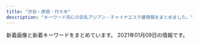 ```yaml
---
title: "渋谷・原宿・代々木"
description: "キーワード別にの巨乳アジアン・チャイナエステ嬢情報をまとめました。"
---
```


新着画像と新着キーワードをまとめています。
2021年01月09日の情報です。

<DmmAffiliateIns />
<KeywordTable
  shops={
    [
    {
        "img_links": [
            "http://suitengu.me-es.com/images/info_10.jpg",
            "http://suitengu.me-es.com/images/03.jpg",
            "http://suitengu.me-es.com/girl/07a.jpg",
            "http://suitengu.me-es.com/girl/013.jpg",
            "http://suitengu.me-es.com/images/index_06.jpg",
            "http://suitengu.me-es.com/images/index_04.jpg",
            "http://suitengu.me-es.com/images/rec_10.jpg",
            "http://suitengu.me-es.com/girl/014.jpg",
            "http://suitengu.me-es.com/girl/08.jpg",
            "http://suitengu.me-es.com/images/index_13.jpg",
            "http://suitengu.me-es.com/girl/011.jpg",
            "http://suitengu.me-es.com/girl/01.jpg",
            "http://suitengu.me-es.com/girl/07.jpg",
            "http://suitengu.me-es.com/images/index_05.jpg",
            "http://suitengu.me-es.com/images/index_03.jpg",
            "http://suitengu.me-es.com/images/index_10.jpg",
            "http://suitengu.me-es.com/images/02.jpg",
            "http://suitengu.me-es.com/images/info.jpg",
            "http://suitengu.me-es.com/images/index_09.jpg",
            "http://suitengu.me-es.com/girl/05a.jpg",
            "http://suitengu.me-es.com/girl/08a.jpg",
            "http://suitengu.me-es.com/images/01.jpg",
            "http://suitengu.me-es.com/images/staff_10.jpg",
            "http://suitengu.me-es.com/images/index_08.jpg",
            "http://suitengu.me-es.com/girl/010.jpg",
            "http://suitengu.me-es.com/images/index_14.jpg",
            "http://suitengu.me-es.com/images/rec.jpg",
            "http://suitengu.me-es.com/images/index_07.jpg",
            "http://suitengu.me-es.com/images/index_18.jpg",
            "http://suitengu.me-es.com/girl/05.jpg",
            "http://suitengu.me-es.com/images/index_01.jpg"
        ],
        "url": "http://suitengu.me-es.com/",
        "keywords": {},
        "station": "JR\u6e0b\u8c37\u99c5\u897f\u53e3",
        "name": "\u6c34\u5929\u5bae"
    },
    {
        "name": "\u30b9\u30ef\u30f3",
        "img_links": [
            "http://www.e-god.work/images/line.png",
            "http://www.e-god.work/images/tel.jpg",
            "http://www.e-god.work/images/head.jpg",
            "http://www.e-god.work/img/koko1.jpg",
            "http://www.e-god.work/img/koko2.jpg",
            "http://www.e-god.work/images/4.jpg",
            "http://www.e-god.work/images/1.jpg",
            "http://www.e-god.work/img/zb.jpg",
            "http://www.e-god.work/img/eri1.jpg",
            "http://www.e-god.work/images/interior_t.jpg",
            "http://www.e-god.work/images/int1.jpg",
            "http://www.e-god.work/images/sys2.jpg",
            "http://www.e-god.work/images/mobile.jpg",
            "http://www.e-god.work/images/int2.jpg",
            "http://www.e-god.work/images/2.jpg",
            "http://www.e-god.work/images/info.jpg",
            "http://www.e-god.work/images/staff_t.jpg",
            "http://www.e-god.work/img/yuki1.jpg",
            "http://www.e-god.work/images/sys1.jpg",
            "http://www.e-god.work/images/ais.jpg",
            "http://www.e-god.work/images/news.jpg"
        ],
        "keywords": {},
        "station": "JR\u6e0b\u8c37\u99c5\u30cf\u30c1\u516c\u53e3",
        "url": "http://www.e-god.work/"
    },
    {
        "name": "\u30a2\u30a4\u30b7\u30f3",
        "url": "http://www.aixin.co.jp/",
        "station": "JR\u6e0b\u8c37\u99c5",
        "keywords": {},
        "img_links": [
            "http://www.aixin.co.jp/images/staff/ayaka/1.jpg",
            "http://www.aixin.co.jp/images/costume/1.png",
            "http://www.aixin.co.jp/images/staff/yuzu/2.jpg",
            "http://www.aixin.co.jp/images/costume/6.png",
            "http://www.aixin.co.jp/images/price/aroma.jpg",
            "http://www.aixin.co.jp/images/staff/mika2/1.png",
            "http://www.aixin.co.jp/images/wanted/wanted.png",
            "http://www.aixin.co.jp/images/top_pic/top2.jpg",
            "http://www.aixin.co.jp/images/staff/mika2/2.png",
            "http://www.aixin.co.jp/images/staff/mirai/mirai.png",
            "http://www.aixin.co.jp/images/staff/koko/koko.png",
            "http://www.aixin.co.jp/images/staff/rara/rara.png",
            "http://www.aixin.co.jp/images/costume/4.png",
            "http://www.aixin.co.jp/images/staff/miharu/miharu.png",
            "http://www.aixin.co.jp/images/costume/3.png",
            "http://www.aixin.co.jp/images/staff/ruri2/ruri2.png",
            "http://www.aixin.co.jp/images/staff/eri/eri.png",
            "http://www.aixin.co.jp/images/price/long.jpg",
            "http://www.aixin.co.jp/images/staff/mika2/mika2.png",
            "http://www.aixin.co.jp/images/map/google.png",
            "http://www.aixin.co.jp/images/staff/chiemi/1.jpg",
            "http://www.aixin.co.jp/images/price/hirou.jpg",
            "http://www.aixin.co.jp/images/staff/ayaka/ayaka.jpg",
            "http://www.aixin.co.jp/images/costume/7.png",
            "http://www.aixin.co.jp/images/top/top.jpg",
            "http://www.aixin.co.jp/images/staff/akane/akane.png",
            "http://www.aixin.co.jp/images/staff/haruka2/haruka2.png",
            "http://www.aixin.co.jp/images/staff/miki/2.jpg",
            "http://www.aixin.co.jp/images/staff/miki/miki.jpg",
            "http://www.aixin.co.jp/images/staff/ruru2/ruru2.jpg",
            "http://www.aixin.co.jp/images/staff/miya/1.jpg",
            "http://www.aixin.co.jp/images/staff/yuzu/yuzu.jpg",
            "http://www.aixin.co.jp/images/staff/ran/ran.png",
            "http://www.aixin.co.jp/images/staff/aki/aki.png",
            "http://www.aixin.co.jp/images/staff/mimi2/mimi2.png",
            "http://www.aixin.co.jp/images/staff/miya/miya.jpg",
            "http://www.aixin.co.jp/images/price/tokusen.jpg",
            "http://www.aixin.co.jp/images/staff/yui2/yui2.png",
            "http://www.aixin.co.jp/images/staff/chiemi/chiemi.jpg",
            "http://www.aixin.co.jp/images/costume/2.png"
        ]
    },
    {
        "keywords": {
            "86": 12,
            "85": 4,
            "87": 8,
            "C": 19,
            "83": 4,
            "D": 24
        },
        "url": "http://kokoronosato.tyo.cm/",
        "name": "\u68ee\u306e\u9999",
        "img_links": [
            "http://kokoronosato.tyo.cm/link/massage-de_88_31.jpg",
            "http://kokoronosato.tyo.cm/photos/sites/15/2019/07/2019072809470568.jpg",
            "http://kokoronosato.tyo.cm/images/themes/pink/r3.jpg",
            "http://kokoronosato.tyo.cm/link/8831.jpg",
            "http://kokoronosato.tyo.cm/photos/sites/15/2020/08/2020082205444313.jpg",
            "http://kokoronosato.tyo.cm/images/themes/pink/s_ranking.png",
            "http://kokoronosato.tyo.cm/link/esthelove88-31.jpg",
            "http://kokoronosato.tyo.cm/images/room1.jpg",
            "http://kokoronosato.tyo.cm/images/themes/pink/mobile.jpg",
            "http://kokoronosato.tyo.cm/images/themes/pink/line.png",
            "http://kokoronosato.tyo.cm/link/e0016.jpg",
            "http://kokoronosato.tyo.cm/images/themes/pink/s_pickup.png",
            "http://kokoronosato.tyo.cm/link/88x31b.jpg",
            "http://kokoronosato.tyo.cm/photos/sites/15/2020/08/2020082205444661.jpg",
            "http://kokoronosato.tyo.cm/images/themes/pink/no1.png",
            "http://kokoronosato.tyo.cm/images/themes/pink/no2.png",
            "http://kokoronosato.tyo.cm/photos/sites/15/2019/07/2019072809465934.jpg",
            "http://kokoronosato.tyo.cm/images/room4.jpg",
            "http://kokoronosato.tyo.cm/photos/sites/15/2019/07/2019072809450776.jpg",
            "http://kokoronosato.tyo.cm/images/themes/pink/s_link.png",
            "http://kokoronosato.tyo.cm/images/themes/pink/s_news.png",
            "http://kokoronosato.tyo.cm/link/walker88.jpg",
            "http://kokoronosato.tyo.cm/images/room3.jpg",
            "http://menlog.net/link/menlog8831.jpg",
            "http://kokoronosato.tyo.cm/images/themes/pink/s_newface.png",
            "http://kokoronosato.tyo.cm/photos/sites/15/2019/07/2019072809445954.jpg",
            "http://kokoronosato.tyo.cm/images/room2.jpg",
            "http://kokoronosato.tyo.cm/photos/sites/15/2020/08/2020082203150030.jpg",
            "http://kokoronosato.tyo.cm/images/themes/pink/s_staff.png",
            "http://kokoronosato.tyo.cm/photos/sites/15/2020/08/2020082205443766.jpg",
            "http://kokoronosato.tyo.cm/photos/sites/15/2020/08/2020082203135850.jpg"
        ],
        "station": "JR\u6e0b\u8c37\u99c5\u6771\u53e3"
    },
    {
        "url": "http://awaawa-fairy.work/",
        "name": "\u6ce1\u6ce1\u30d5\u30a7\u30a2\u30ea\u30fc",
        "station": "JR\u6e0b\u8c37\u99c5\u897f\u53e3",
        "keywords": {
            "E": 2,
            "88": 5,
            "C": 17,
            "F": 1,
            "87": 5,
            "86": 3,
            "D": 4,
            "85": 4
        },
        "img_links": [
            "http://awaawa-fairy.work/img/st29.png",
            "http://awaawa-fairy.work/sp/img/info.jpg",
            "http://awaawa-fairy.work/sp/img/p-27.png",
            "http://awaawa-fairy.work/sp/img/time.jpg",
            "http://awaawa-fairy.work/img/st17.png",
            "http://awaawa-fairy.work/img/st018.png",
            "http://awaawa-fairy.work/img/bottom.png",
            "http://awaawa-fairy.work/sp/img/sys.jpg",
            "http://awaawa-fairy.work/sp/img/t-a.jpg",
            "http://awaawa-fairy.work/sp/img/t-r.jpg",
            "http://awaawa-fairy.work/sp/img/p-15.png",
            "http://awaawa-fairy.work/img/nos.png",
            "http://awaawa-fairy.work/img/head.png",
            "http://awaawa-fairy.work/img/mo.png",
            "http://awaawa-fairy.work/sp/img/sta15.png",
            "http://awaawa-fairy.work/img/st26.png",
            "http://awaawa-fairy.work/sp/img/sta28.png",
            "http://awaawa-fairy.work/sp/img/sta18.png",
            "http://awaawa-fairy.work/sp/img/botton.jpg",
            "http://awaawa-fairy.work/img/st27.png",
            "http://awaawa-fairy.work/img/st4.png",
            "http://awaawa-fairy.work/sp/img/add.jpg",
            "http://awaawa-fairy.work/sp/img/mv.jpg",
            "http://awaawa-fairy.work/sp/img/pc.jpg",
            "http://awaawa-fairy.work/sp/img/sta27.png",
            "http://awaawa-fairy.work/sp/img/line.jpg",
            "http://awaawa-fairy.work/sp/img/t-t.jpg",
            "http://awaawa-fairy.work/img/st22.png",
            "http://awaawa-fairy.work/img/sta29.png",
            "http://awaawa-fairy.work/img/st18.png",
            "http://awaawa-fairy.work/img/sta27.png",
            "http://awaawa-fairy.work/img/sta18.png",
            "http://awaawa-fairy.work/sp/img/tit.jpg",
            "http://awaawa-fairy.work/img/sta15.png",
            "http://awaawa-fairy.work/img/sta17.png",
            "http://awaawa-fairy.work/sp/img/pic.jpg",
            "http://awaawa-fairy.work/sp/img/tel.jpg",
            "http://awaawa-fairy.work/img/sta22.png",
            "http://awaawa-fairy.work/sp/img/t-o.jpg",
            "http://awaawa-fairy.work/sp/img/t-s.jpg",
            "http://awaawa-fairy.work/img/sta28.png",
            "http://awaawa-fairy.work/img/st017.png",
            "http://awaawa-fairy.work/img/st28.png",
            "http://awaawa-fairy.work/sp/img/sta22.png",
            "http://awaawa-fairy.work/sp/img/sta29.png",
            "http://awaawa-fairy.work/sp/img/p-29.png",
            "http://awaawa-fairy.work/img/sta26.png",
            "http://awaawa-fairy.work/sp/img/sta26.png",
            "http://awaawa-fairy.work/sp/img/sta17.png",
            "http://awaawa-fairy.work/img/st15.png",
            "http://awaawa-fairy.work/sp/img/p-26.png"
        ]
    },
    {
        "station": "JR\u6e0b\u8c37\u99c5\u5bae\u76ca\u5742\u53e3",
        "name": "Angel",
        "img_links": [
            "http://angel.est.cm/photos/sites/23/2019/11/2019110102361631.jpg",
            "http://angel.est.cm/photos/sites/23/2019/05/2019051010094748.jpg",
            "http://angel.est.cm/img/r2.jpg",
            "http://angel.est.cm/img/r3.jpg",
            "http://angel.est.cm/photos/sites/23/2019/05/2019051010094757.jpg",
            "http://angel.est.cm/img/top.png",
            "http://angel.est.cm/img/footer.png",
            "http://angel.est.cm/photos/sites/23/2018/10/2018100318475591.jpg",
            "http://angel.est.cm/img/r4.jpg",
            "http://angel.est.cm/photos/sites/23/2019/05/2019051010094759.jpg",
            "http://angel.est.cm/img/r1.jpg",
            "http://angel.est.cm/photos/sites/23/2019/05/2019051010094797.jpg",
            "http://angel.est.cm/photos/sites/23/2016/08/staff2.jpg"
        ],
        "url": "http://angel.est.cm/",
        "keywords": {
            "C": 2,
            "86": 6,
            "88": 2,
            "E": 4,
            "87": 6,
            "D": 8
        }
    },
    {
        "station": "JR\u6e0b\u8c37\u99c5\u30cf\u30c1\u516c\u53e3",
        "img_links": [
            "http://www.ogon.work/staff/ayumi2.jpg",
            "http://www.ogon.work/img/interior.jpg",
            "http://www.ogon.work/staff/sara1.jpg",
            "http://www.ogon.work/img/icon/new.jpg",
            "http://www.ogon.work/img/bana02.jpg",
            "http://www.ogon.work/staff/momo1.jpg",
            "http://www.ogon.work/staff/yuki1.jpg",
            "http://www.ogon.work/staff/hana1.jpg",
            "http://www.ogon.work/img/contentsbottom.png",
            "http://www.ogon.work/img/s/s_qa.png",
            "http://www.ogon.work/staff/ayumi3.jpg",
            "http://www.ogon.work/staff/yuki2.jpg",
            "http://www.ogon.work/staff/ayumi1.jpg",
            "http://www.ogon.work/staff/tina1.jpg",
            "http://www.ogon.work/img/bana03.jpg"
        ],
        "name": "\u9ec4\u91d1\u6d77\u5cb8",
        "keywords": {
            "87": 14,
            "84": 30,
            "E": 7,
            "85": 13,
            "C": 55,
            "86": 14,
            "83": 14,
            "D": 21
        },
        "url": "http://www.ogon.work/"
    },
    {
        "station": "JR\u4ee3\u3005\u6728\u99c5",
        "url": "http://www.kaede-es.club/",
        "keywords": {},
        "img_links": [
            "http://www.kaede-es.club/images/staff/4/sati.jpg",
            "http://www.kaede-es.club/images/staff/2/nana.jpg",
            "http://www.kaede-es.club/images/index-tiba_02.jpg",
            "http://www.kaede-es.club/psd/off2-1.jpg",
            "http://www.kaede-es.club/images/index-tiba_13.jpg",
            "http://www.kaede-es.club/images/nav/nav-job.jpg",
            "http://www.kaede-es.club/images/t-off-ico.jpg",
            "http://www.kaede-es.club/psd/off32.jpg",
            "http://www.kaede-es.club/images/index-tiba_10.jpg",
            "http://www.kaede-es.club/images/staff/emi.jpg",
            "http://www.kaede-es.club/images/nav/nav-sys.jpg",
            "http://www.kaede-es.club/images/nav/nav-staff.jpg",
            "http://www.kaede-es.club/images/shop/DSC_0087-221x300.jpg",
            "http://www.kaede-es.club/images/index-tiba_04.jpg",
            "http://www.kaede-es.club/images/staff/2/momo.jpg",
            "http://www.kaede-es.club/images/staff/miki.jpg",
            "http://www.kaede-es.club/images/shop/DSC_0998-199x300.jpg",
            "http://www.kaede-es.club/images/staff/neinei2.jpg",
            "http://www.kaede-es.club/images/staff/2/miki.jpg",
            "http://www.kaede-es.club/images/shop/DSC_0086-300x199.jpg",
            "http://www.kaede-es.club/images/staff/4/yuyu2.jpg",
            "http://www.kaede-es.club/images/staff/2/yume.png",
            "http://www.kaede-es.club/images/20200928173241.png",
            "http://www.kaede-es.club/images/index-tiba_09.jpg"
        ],
        "name": "\u6953"
    }
]
}
/>
<DmmAffiliateScript />
